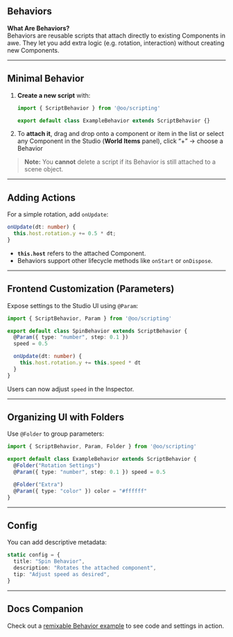 ## Behaviors

**What Are Behaviors?**  
Behaviors are reusable scripts that attach directly to existing Components in awe. They let you add extra logic (e.g. rotation, interaction) without creating new Components.

---

## Minimal Behavior

1. **Create a new script** with:
   ```ts
   import { ScriptBehavior } from '@oo/scripting'

   export default class ExampleBehavior extends ScriptBehavior {}
   ```
2. To **attach it**, drag and drop onto a component or item in the list or select any Component in the Studio (**World Items** panel), click “+” → choose a Behavior

> **Note:** You **cannot** delete a script if its Behavior is still attached to a scene object.

---

## Adding Actions

For a simple rotation, add `onUpdate`:

```ts
onUpdate(dt: number) {
  this.host.rotation.y += 0.5 * dt;
}
```

- **`this.host`** refers to the attached Component.  
- Behaviors support other lifecycle methods like `onStart` or `onDispose`.

---

## Frontend Customization (Parameters)

Expose settings to the Studio UI using `@Param`:

```ts
import { ScriptBehavior, Param } from '@oo/scripting'

export default class SpinBehavior extends ScriptBehavior {
  @Param({ type: "number", step: 0.1 })
  speed = 0.5

  onUpdate(dt: number) {
    this.host.rotation.y += this.speed * dt
  }
}
```

Users can now adjust `speed` in the Inspector.

---

## Organizing UI with Folders

Use `@Folder` to group parameters:

```ts
import { ScriptBehavior, Param, Folder } from '@oo/scripting'

export default class ExampleBehavior extends ScriptBehavior {
  @Folder("Rotation Settings")
  @Param({ type: "number", step: 0.1 }) speed = 0.5

  @Folder("Extra")
  @Param({ type: "color" }) color = "#ffffff"
}
```

---

## Config

You can add descriptive metadata:

```ts
static config = {
  title: "Spin Behavior",
  description: "Rotates the attached component",
  tip: "Adjust speed as desired",
}
```

---

## Docs Companion

Check out a [remixable Behavior example](https://awe.box/behaviorsample) to see code and settings in action.